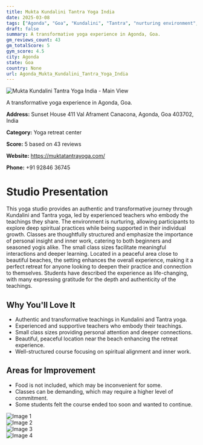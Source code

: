 ```yaml
---
title: Mukta Kundalini Tantra Yoga India
date: 2025-03-08
tags: ["Agonda", "Goa", "Kundalini", "Tantra", "nurturing environment", "transformative experience", "Agonda"]  
draft: false
summary: A transformative yoga experience in Agonda, Goa.
gm_reviews_count: 43
gm_totalScore: 5
gym_score: 4.5
city: Agonda
state: Goa
country: None
url: Agonda_Mukta_Kundalini_Tantra_Yoga_India
---
```


<div className="aspect-[16/9] relative my-8">
  <img 
    src="https://lh5.googleusercontent.com/p/AF1QipPM3CQaHzO8TJXqd-qs_p3p5TrzsAPXgEc01GAQ=w1920-h1080-k-no"
    alt="Mukta Kundalini Tantra Yoga India - Main View"
    className="object-cover absolute inset-0 w-full h-full rounded-lg"
  />
</div>

A transformative yoga experience in Agonda, Goa.

**Address:** Sunset House 411 Val Aframent Canacona, Agonda, Goa 403702, India

**Category:** Yoga retreat center

**Score:** 5 based on 43 reviews

**Website:** https://muktatantrayoga.com/

**Phone:** +91 92846 36745

# Studio Presentation

This yoga studio provides an authentic and transformative journey through Kundalini and Tantra yoga, led by experienced teachers who embody the teachings they share. The environment is nurturing, allowing participants to explore deep spiritual practices while being supported in their individual growth. Classes are thoughtfully structured and emphasize the importance of personal insight and inner work, catering to both beginners and seasoned yogis alike. The small class sizes facilitate meaningful interactions and deeper learning. Located in a peaceful area close to beautiful beaches, the setting enhances the overall experience, making it a perfect retreat for anyone looking to deepen their practice and connection to themselves. Students have described the experience as life-changing, with many expressing gratitude for the depth and authenticity of the teachings.

## Why You'll Love It

- Authentic and transformative teachings in Kundalini and Tantra yoga.
- Experienced and supportive teachers who embody their teachings.
- Small class sizes providing personal attention and deeper connections.
- Beautiful, peaceful location near the beach enhancing the retreat experience.
- Well-structured course focusing on spiritual alignment and inner work.

## Areas for Improvement

- Food is not included, which may be inconvenient for some.
- Classes can be demanding, which may require a higher level of commitment.
- Some students felt the course ended too soon and wanted to continue.

<div className="grid grid-cols-1 xl:grid-cols-2 gap-4 my-8">
<div className="aspect-[4/3] relative"><img src="https://lh3.googleusercontent.com/p/AF1QipOqP_VOU0YRscfNnOe3MxDmkLf0_SN9vYpsssm1=w1920-h1080-k-no" alt="Image 1" className="object-cover absolute inset-0 w-full h-full rounded-lg" /></div>
<div className="aspect-[4/3] relative"><img src="https://lh5.googleusercontent.com/p/AF1QipNbMzmOcsXIm8CTxKBaHw3nqSnj-wD8BHLkgp_u=w1920-h1080-k-no" alt="Image 2" className="object-cover absolute inset-0 w-full h-full rounded-lg" /></div>
<div className="aspect-[4/3] relative"><img src="https://lh5.googleusercontent.com/p/AF1QipNAHfeVMA9QLo5EPsrVGtd0fEu4qAr6MgEmc5fI=w1920-h1080-k-no" alt="Image 3" className="object-cover absolute inset-0 w-full h-full rounded-lg" /></div>
<div className="aspect-[4/3] relative"><img src="https://lh5.googleusercontent.com/p/AF1QipP_d8KwSlEjzNxodG060IQjH4nMO634djqIIl6P=w1920-h1080-k-no" alt="Image 4" className="object-cover absolute inset-0 w-full h-full rounded-lg" /></div>
</div>